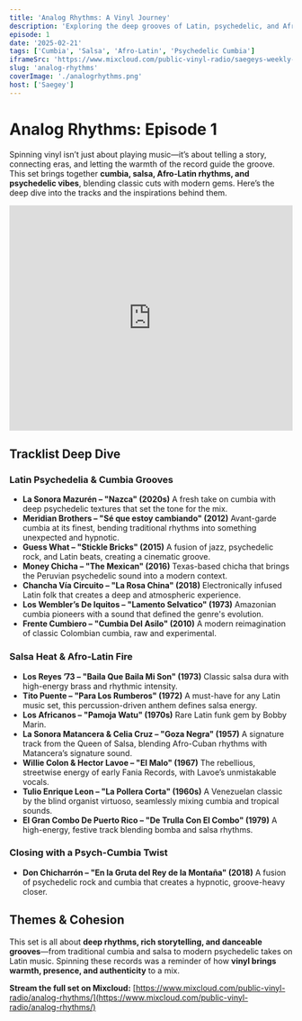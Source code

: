 ```yaml
---
title: 'Analog Rhythms: A Vinyl Journey'
description: 'Exploring the deep grooves of Latin, psychedelic, and Afro-Latin music through vinyl selections.'
episode: 1
date: '2025-02-21'
tags: ['Cumbia', 'Salsa', 'Afro-Latin', 'Psychedelic Cumbia']
iframeSrc: 'https://www.mixcloud.com/public-vinyl-radio/saegeys-weekly-mix/'
slug: 'analog-rhythms'
coverImage: './analogrhythms.png'
host: ['Saegey']
---
```


# **Analog Rhythms: Episode 1**

Spinning vinyl isn’t just about playing music—it’s about telling a story, connecting eras, and letting the warmth of the record guide the groove. This set brings together **cumbia, salsa, Afro-Latin rhythms, and psychedelic vibes**, blending classic cuts with modern gems. Here’s the deep dive into the tracks and the inspirations behind them.

<iframe
  src='https://www.youtube.com/embed/pH0xjBOf1G4'
  width='100%'
  height='400'
  frameborder='0'
  allow='accelerometer; autoplay; clipboard-write; encrypted-media; gyroscope; picture-in-picture'
  allowfullscreen
></iframe>

## **Tracklist Deep Dive**

### **Latin Psychedelia & Cumbia Grooves**

- **La Sonora Mazurén – "Nazca" (2020s)**
  A fresh take on cumbia with deep psychedelic textures that set the tone for the mix.
- **Meridian Brothers – "Sé que estoy cambiando" (2012)**
  Avant-garde cumbia at its finest, bending traditional rhythms into something unexpected and hypnotic.
- **Guess What – "Stickle Bricks" (2015)**
  A fusion of jazz, psychedelic rock, and Latin beats, creating a cinematic groove.
- **Money Chicha – "The Mexican" (2016)**
  Texas-based chicha that brings the Peruvian psychedelic sound into a modern context.
- **Chancha Vía Circuito – "La Rosa China" (2018)**
  Electronically infused Latin folk that creates a deep and atmospheric experience.
- **Los Wembler’s De Iquitos – "Lamento Selvatico" (1973)**
  Amazonian cumbia pioneers with a sound that defined the genre's evolution.
- **Frente Cumbiero – "Cumbia Del Asilo" (2010)**
  A modern reimagination of classic Colombian cumbia, raw and experimental.

### **Salsa Heat & Afro-Latin Fire**

- **Los Reyes ’73 – "Baila Que Baila Mi Son" (1973)**
  Classic salsa dura with high-energy brass and rhythmic intensity.
- **Tito Puente – "Para Los Rumberos" (1972)**
  A must-have for any Latin music set, this percussion-driven anthem defines salsa energy.
- **Los Africanos – "Pamoja Watu" (1970s)**
  Rare Latin funk gem by Bobby Marin.
- **La Sonora Matancera & Celia Cruz – "Goza Negra" (1957)**
  A signature track from the Queen of Salsa, blending Afro-Cuban rhythms with Matancera’s signature sound.
- **Willie Colon & Hector Lavoe – "El Malo" (1967)**
  The rebellious, streetwise energy of early Fania Records, with Lavoe’s unmistakable vocals.
- **Tulio Enrique Leon – "La Pollera Corta" (1960s)**
  A Venezuelan classic by the blind organist virtuoso, seamlessly mixing cumbia and tropical sounds.
- **El Gran Combo De Puerto Rico – "De Trulla Con El Combo" (1979)**
  A high-energy, festive track blending bomba and salsa rhythms.

### **Closing with a Psych-Cumbia Twist**

- **Don Chicharrón – "En la Gruta del Rey de la Montaña" (2018)**
  A fusion of psychedelic rock and cumbia that creates a hypnotic, groove-heavy closer.

## **Themes & Cohesion**

This set is all about **deep rhythms, rich storytelling, and danceable grooves**—from traditional cumbia and salsa to modern psychedelic takes on Latin music. Spinning these records was a reminder of how **vinyl brings warmth, presence, and authenticity** to a mix.

**Stream the full set on Mixcloud:** [https://www.mixcloud.com/public-vinyl-radio/analog-rhythms/](https://www.mixcloud.com/public-vinyl-radio/analog-rhythms/)
